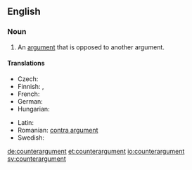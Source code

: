 ==English==
{{wikipedia}}

===Noun===
{{en-noun}}

# An [[argument]] that is opposed to another argument.

====Translations====
{{trans-top|an argument that is opposed to another argument}}
* Czech: {{t-|cs|protiargument|m}}
* Finnish: {{t-|fi|vastaväite}}, {{t-|fi|vasta-argumentti}}
* French: {{t|fr|contre-argument|m}}
* German: {{t+|de|Gegenargument|n}}
* Hungarian: {{t-|hu|ellenérv}}
{{trans-mid}}
* Latin: {{t+|la|contrādictiō|f}}
* Romanian: [[contra argument]]
* Swedish: {{t+|sv|motargument|n}}
{{trans-bottom}}

[[de:counterargument]]
[[et:counterargument]]
[[io:counterargument]]
[[sv:counterargument]]
